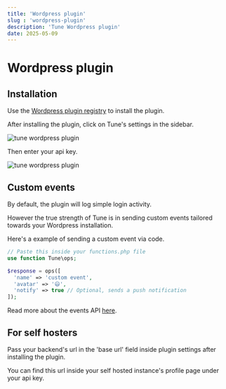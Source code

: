 ```yaml
---
title: 'Wordpress plugin'
slug : 'wordpress-plugin'
description: 'Tune Wordpress plugin'
date: 2025-05-09
---
```


# Wordpress plugin

## Installation

Use the [Wordpress plugin registry](https://en-au.wordpress.org/plugins/tune/) to install the plugin.


After installing the plugin, click on Tune's settings in the sidebar.

![tune wordpress plugin](/images/integrations/wordpress-plugin/wp1.png)

Then enter your api key.

![tune wordpress plugin](/images/integrations/wordpress-plugin/wp2.png)

## Custom events

By default, the plugin will log simple login activity.

However the true strength of Tune is in sending custom events tailored towards your Wordpress installation.

Here's a example of sending a custom event via code.

```php
// Paste this inside your functions.php file
use function Tune\ops;

$response = ops([
  'name' => 'custom event',
  'avatar' => '😃',
  'notify' => true // Optional, sends a push notification
]);
```

Read more about the events API [here](/api/introduction).

## For self hosters

Pass your backend's url in the 'base url' field inside plugin settings after installing the plugin.

You can find this url inside your self hosted instance's profile page under your api key.